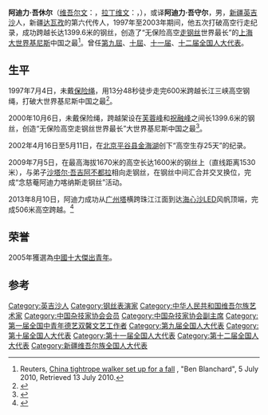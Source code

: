 {{Refimprove|time=2013-08-13T09:46:26+00:00}}
'''阿迪力·吾休尔'''（[[维吾尔文|维吾尔文]]：{{lang|ug|ئادىل ھوشۇر}}，[[拉丁维文|拉丁维文]]：{{lang|en|Adil Hoshur}}，{{bd|1971年|7月1日|catIdx=Hoshur}}），或译'''阿迪力·吾守尔'''，男，[[新疆维吾尔自治区|新疆]][[英吉沙县|英吉沙]]人，新疆[[达瓦孜|达瓦孜]]的第六代传人，1997年至2003年期间，他五次打破高空行走纪录，成功跨越长达1399.6米的钢丝，创造了“无保险高空[[走钢丝|走钢丝]]世界最长”的[[上海大世界基尼斯|上海大世界基尼斯]]中国之最<ref>Reuters, [https://www.reuters.com/article/idUSTRE6641PH20100705 China tightrope walker set up for a fall] {{webarchive|url=https://web.archive.org/web/20100709013123/http://www.reuters.com/article/idUSTRE6641PH20100705 |date=2010-07-09 }}, "Ben Blanchard", 5 July 2010, Retrieved 13 July 2010.</ref>。曾任[[第九届全国人民代表大会代表名单#新疆维吾尔自治区|第九屆]]、[[第十届全国人民代表大会代表名单#新疆维吾尔自治区|十屆]]、[[第十一届全国人民代表大会代表名单#新疆维吾尔自治区|十一届]]、[[第十二届全国人民代表大会代表名单#新疆维吾尔自治区|十二届全国人大代表]]。

== 生平 ==
1997年7月4日，未戴[[保险绳|保险绳]]，用13分48秒徒步走完600米跨越长江三峡高空钢绳，打破大世界基尼斯中国之最<ref>{{cite web |title=大世界基尼斯官网 |url=http://dsjjns.com/recordsDetail.html?id=12607 |website=dsjjns.com |accessdate=2022-03-17}}</ref>。

2000年10月6日，未戴保险绳，跨越架设在[[衡山#主要山峰或支脉|芙蓉峰]]和[[祝融峰|祝融峰]]之间长1399.6米的钢丝，创造“无保险高空走钢丝世界最长”大世界基尼斯中国之最<ref>{{cite web |title=大世界基尼斯官网 |url=http://dsjjns.com/recordsDetail.html?id=12920 |website=dsjjns.com |accessdate=2022-03-17}}</ref>。

2002年4月16日至5月11日，在[[北京|北京]][[平谷县|平谷县]][[海子水库|金海湖]]创下“高空生存25天”的纪录。

2009年7月5日，在最高海拔1670米的高空长达1600米的钢丝上（直线距离1530米），与弟子[[沙塔尔·吾吉阿不都拉|沙塔尔·吾吉阿不都拉]]相向走钢丝，在钢丝中间汇合并交叉换位，完成“念慈菴阿迪力喀纳斯走钢丝”活动。

2013年8月10日，阿迪力成功从[[广州塔|广州塔]]横跨珠江江面到达[[海心沙_(天河区)|海心沙]]LED风帆顶端，完成506米高空跨越。<ref>{{cite news | url=http://news.163.com/13/0810/19/95UL25RA00014JB6.html | title=阿迪力成功从广州塔跨越506米珠江水面 | work=[[网易|网易]]新闻 | date=2013-08-10 | accessdate=2013-08-13 }}{{Dead link|date=2019年12月 |bot=InternetArchiveBot |fix-attempted=yes }}</ref>

== 荣誉 ==
2005年獲選為[[中國十大傑出青年|中國十大傑出青年]]。

== 参考 ==
{{reflist}}

{{第一届全国中青年德艺双馨文艺工作者}}
{{Navboxes 
| title  = 阿迪力·吾休尔在[[中国杂技家协会|中国杂技家协会]]的职务
| list1  =
{{中国杂技家协会第四届理事会}}
{{中国杂技家协会第五届理事会}}
{{中国杂技家协会第六届理事会}}
{{中国杂技家协会第七届理事会}}
{{中国杂技家协会第八届理事会}}
}}
{{Navboxes 
| title  = 阿迪力·吾休尔在[[中国文学艺术界联合会|中国文学艺术界联合会]]的职务
| list1  =
{{中国文学艺术界联合会第八届全国委员会}}
{{中国文学艺术界联合会第九届全国委员会}}
{{中国文学艺术界联合会第十届全国委员会}}
}}

{{Authority control}}

{{DEFAULTSORT:Hoshur}}
[[Category:英吉沙人|Category:英吉沙人]]
[[Category:钢丝表演家|Category:钢丝表演家]]
[[Category:中华人民共和国维吾尔族艺术家|Category:中华人民共和国维吾尔族艺术家]]
[[Category:中国杂技家协会会员|Category:中国杂技家协会会员]]
[[Category:中国杂技家协会副主席|Category:中国杂技家协会副主席]]
[[Category:第一届全国中青年德艺双馨文艺工作者|Category:第一届全国中青年德艺双馨文艺工作者]]
[[Category:第九届全国人大代表|Category:第九届全国人大代表]]
[[Category:第十届全国人大代表|Category:第十届全国人大代表]]
[[Category:第十一届全国人大代表|Category:第十一届全国人大代表]]
[[Category:第十二届全国人大代表|Category:第十二届全国人大代表]]
[[Category:新疆维吾尔族全国人大代表|Category:新疆维吾尔族全国人大代表]]